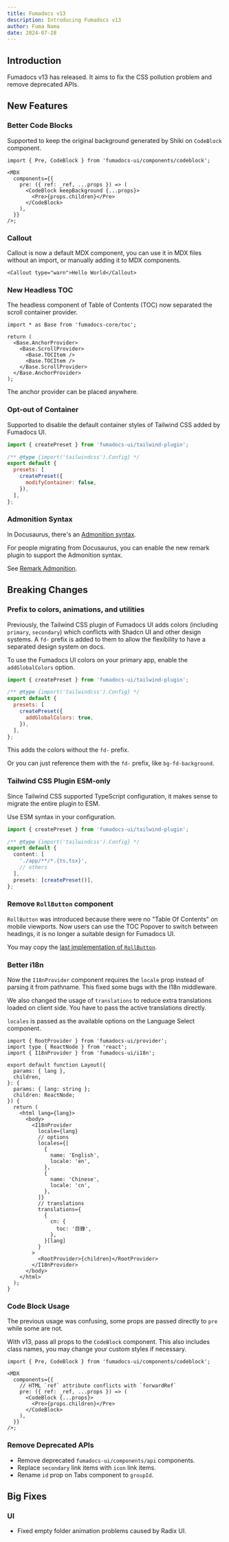 ```yaml
---
title: Fumadocs v13
description: Introducing Fumadocs v13
author: Fuma Nama
date: 2024-07-28
---
```


## Introduction

Fumadocs v13 has released. It aims to fix the CSS pollution problem and remove deprecated APIs.

## New Features

### Better Code Blocks

Supported to keep the original background generated by Shiki on `CodeBlock` component.

```tsx
import { Pre, CodeBlock } from 'fumadocs-ui/components/codeblock';

<MDX
  components={{
    pre: ({ ref: _ref, ...props }) => (
      <CodeBlock keepBackground {...props}>
        <Pre>{props.children}</Pre>
      </CodeBlock>
    ),
  }}
/>;
```

### Callout

Callout is now a default MDX component, you can use it in MDX files without an import, or manually adding it to MDX components.

```mdx
<Callout type="warn">Hello World</Callout>
```

### New Headless TOC

The headless component of Table of Contents (TOC) now separated the scroll container provider.

```tsx
import * as Base from 'fumadocs-core/toc';

return (
  <Base.AnchorProvider>
    <Base.ScrollProvider>
      <Base.TOCItem />
      <Base.TOCItem />
    </Base.ScrollProvider>
  </Base.AnchorProvider>
);
```

The anchor provider can be placed anywhere.

### Opt-out of Container

Supported to disable the default container styles of Tailwind CSS added by Fumadocs UI.

```js
import { createPreset } from 'fumadocs-ui/tailwind-plugin';

/** @type {import('tailwindcss').Config} */
export default {
  presets: [
    createPreset({
      modifyContainer: false,
    }),
  ],
};
```

### Admonition Syntax

In Docusaurus, there's an [Admonition syntax](https://docusaurus.io/docs/markdown-features/admonitions).

For people migrating from Docusaurus, you can enable the new remark plugin to support the Admonition syntax.

See [Remark Admonition](/docs/headless/mdx/remark-admonition).

## Breaking Changes

### Prefix to colors, animations, and utilities

Previously, the Tailwind CSS plugin of Fumadocs UI adds colors (including `primary`, `secondary`) which conflicts with Shadcn UI and other design systems.
A `fd-` prefix is added to them to allow the flexibility to have a separated design system on docs.

To use the Fumadocs UI colors on your primary app, enable the `addGlobalColors` option.

```js
import { createPreset } from 'fumadocs-ui/tailwind-plugin';

/** @type {import('tailwindcss').Config} */
export default {
  presets: [
    createPreset({
      addGlobalColors: true,
    }),
  ],
};
```

This adds the colors without the `fd-` prefix.

Or you can just reference them with the `fd-` prefix, like `bg-fd-background`.

### Tailwind CSS Plugin ESM-only

Since Tailwind CSS supported TypeScript configuration, it makes sense to migrate the entire plugin to ESM.

Use ESM syntax in your configuration.

```ts
import { createPreset } from 'fumadocs-ui/tailwind-plugin';

/** @type {import('tailwindcss').Config} */
export default {
  content: [
    './app/**/*.{ts,tsx}',
    // others
  ],
  presets: [createPreset()],
};
```

### Remove `RollButton` component

`RollButton` was introduced because there were no "Table Of Contents" on mobile viewports.
Now users can use the TOC Popover to switch between headings, it is no longer a suitable design for Fumadocs UI.

You may copy the [last implementation of `RollButton`](https://github.com/fuma-nama/fumadocs/blob/fumadocs-ui%4012.5.6/packages/ui/src/components/roll-button.tsx).

### Better i18n

Now the `I18nProvider` component requires the `locale` prop instead of parsing it from pathname.
This fixed some bugs with the I18n middleware.

We also changed the usage of `translations` to reduce extra translations loaded on client side.
You have to pass the active translations directly.

`locales` is passed as the available options on the Language Select component.

```tsx
import { RootProvider } from 'fumadocs-ui/provider';
import type { ReactNode } from 'react';
import { I18nProvider } from 'fumadocs-ui/i18n';

export default function Layout({
  params: { lang },
  children,
}: {
  params: { lang: string };
  children: ReactNode;
}) {
  return (
    <html lang={lang}>
      <body>
        <I18nProvider
          locale={lang}
          // options
          locales={[
            {
              name: 'English',
              locale: 'en',
            },
            {
              name: 'Chinese',
              locale: 'cn',
            },
          ]}
          // translations
          translations={
            {
              cn: {
                toc: '目錄',
              },
            }[lang]
          }
        >
          <RootProvider>{children}</RootProvider>
        </I18nProvider>
      </body>
    </html>
  );
}
```

### Code Block Usage

The previous usage was confusing, some props are passed directly to `pre` while some are not.

With v13, pass all props to the `CodeBlock` component.
This also includes class names, you may change your custom styles if necessary.

```tsx
import { Pre, CodeBlock } from 'fumadocs-ui/components/codeblock';

<MDX
  components={{
    // HTML `ref` attribute conflicts with `forwardRef`
    pre: ({ ref: _ref, ...props }) => (
      <CodeBlock {...props}>
        <Pre>{props.children}</Pre>
      </CodeBlock>
    ),
  }}
/>;
```

### Remove Deprecated APIs

- Remove deprecated `fumadocs-ui/components/api` components.
- Replace `secondary` link items with `icon` link items.
- Rename `id` prop on Tabs component to `groupId`.

## Big Fixes

### UI

- Fixed empty folder animation problems caused by Radix UI.
